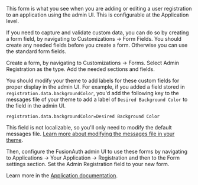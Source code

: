 
This form is what you see when you are adding or editing a user registration to an application using the admin UI. This is configurable at the Application level.

If you need to capture and validate custom data, you can do so by creating a form field, by navigating to <Breadcrumb>Customizations -> Form Fields</Breadcrumb>. You should create any needed fields before you create a form. Otherwise you can use the standard form fields.

Create a form, by navigating to <Breadcrumb>Customizations -> Forms</Breadcrumb>. Select <InlineUIElement>Admin Registration</InlineUIElement> as the type. Add the needed sections and fields.

You should modify your theme to add labels for these custom fields for proper display in the admin UI. For example, if you added a field stored in `registration.data.backgroundColor`, you'd add the following key to the messages file of your theme to add a label of `Desired Background Color` to the field in the admin UI.

```
registration.data.backgroundColor=Desired Background Color
```

This field is not localizable, so you'll only need to modify the default messages file. [Learn more about modifying the messages file in your theme](/docs/customize/look-and-feel/localization#messages).

Then, configure the FusionAuth admin UI to use these forms by navigating to <Breadcrumb>Applications -> Your Application -> Registration</Breadcrumb> and then to the <Breadcrumb>Form settings</Breadcrumb> section. Set the <InlineField>Admin Registration</InlineField> field to your new form.

Learn more in the [Application documentation](/docs/get-started/core-concepts/applications#registration).

